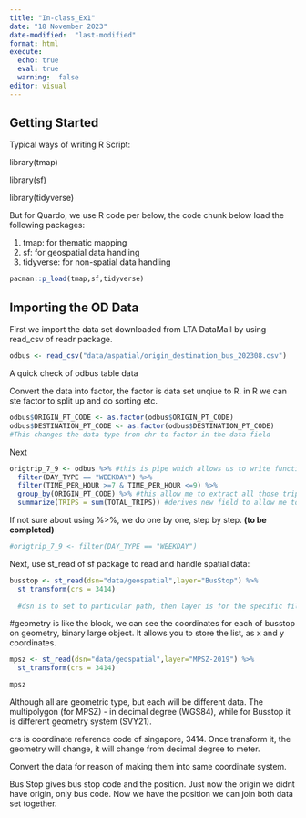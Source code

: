 ```yaml
---
title: "In-class_Ex1"
date: "18 November 2023"
date-modified:  "last-modified"
format: html
execute:
  echo: true
  eval: true
  warning:  false
editor: visual
---
```


## Getting Started

Typical ways of writing R Script:

library(tmap)

library(sf)

library(tidyverse)

But for Quardo, we use R code per below, the code chunk below load the following packages:

1.  tmap: for thematic mapping
2.  sf: for geospatial data handling
3.  tidyverse: for non-spatial data handling

```r
pacman::p_load(tmap,sf,tidyverse)
```

## Importing the OD Data

First we import the data set downloaded from LTA DataMall by using read_csv of readr package.

```r
odbus <- read_csv("data/aspatial/origin_destination_bus_202308.csv")
```

A quick check of odbus table data

Convert the data into factor, the factor is data set unqiue to R. in R we can ste factor to split up and do sorting etc.

```r
odbus$ORIGIN_PT_CODE <- as.factor(odbus$ORIGIN_PT_CODE)
odbus$DESTINATION_PT_CODE <- as.factor(odbus$DESTINATION_PT_CODE)
#This changes the data type from chr to factor in the data field
```

Next

```r
origtrip_7_9 <- odbus %>% #this is pipe which allows us to write functions incrementally
  filter(DAY_TYPE == "WEEKDAY") %>% 
  filter(TIME_PER_HOUR >=7 & TIME_PER_HOUR <=9) %>%
  group_by(ORIGIN_PT_CODE) %>% #this allow me to extract all those trips generated
  summarize(TRIPS = sum(TOTAL_TRIPS)) #derives new field to allow me to do the aggregation
```

If not sure about using %\>%, we do one by one, step by step. **(to be completed)**

```r
#origtrip_7_9 <- filter(DAY_TYPE == "WEEKDAY") 
```

Next, use st_read of sf package to read and handle spatial data:

```r
busstop <- st_read(dsn="data/geospatial",layer="BusStop") %>% 
  st_transform(crs = 3414)
  
  #dsn is to set to particular path, then layer is for the specific file
```

#geometry is like the block, we can see the coordinates for each of busstop on geometry, binary large object. It allows you to store the list, as x and y coordinates.

```r
mpsz <- st_read(dsn="data/geospatial",layer="MPSZ-2019") %>% 
  st_transform(crs = 3414)

mpsz
```

Although all are geometric type, but each will be different data. The multipolygon (for MPSZ) - in decimal degree (WGS84), while for Busstop it is different geometry system (SVY21).

crs is coordinate reference code of singapore, 3414. Once transform it, the geometry will change, it will change from decimal degree to meter.

Convert the data for reason of making them into same coordinate system.

Bus Stop gives bus stop code and the position. Just now the origin we didnt have origin, only bus code. Now we have the position we can join both data set together.
